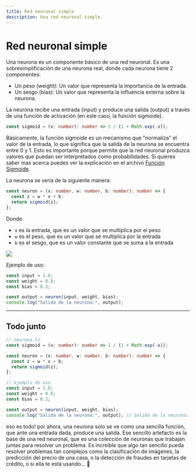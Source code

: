 ```yaml
---
title: Red neuronal simple
description: Una red neuronal simple.
---
```


# Red neuronal simple

Una neurona es un componente básico de una red neuronal. Es una sobresimplificación de una neurona real, donde cada neurona tiene 2 componentes:

- Un peso (weight): Un valor que representa la importancia de la entrada.
- Un sesgo (bias): Un valor que representa la influencia externa sobre la neurona.

La neurona recibe una entrada (input) y produce una salida (output) a través de una función de activación (en este caso, la función sigmoide).

```typescript
const sigmoid = (x: number): number => 1 / (1 + Math.exp(-x));
```

Básicamente, la función sigmoide es un mecanismo que "normaliza" el valor de la entrada, lo que significa que la salida de la neurona se encuentra entre 0 y 1. Esto es importante porque permite que la red neuronal produzca valores que puedan ser interpretados como probabilidades. Si quieres saber mas acerca puedes ver la explicación en el archivo [Función Sigmoide](/neural-network/sigmoid-function).

La neurona se vería de la siguiente manera:

```typescript
const neuron = (x: number, w: number, b: number): number => {
  const z = w * x + b;
  return sigmoid(z);
};

```

Donde:

- `x` es la entrada, que es un valor que se multiplica por el peso
- `w` es el peso, que es un valor que se multiplica por la entrada
- `b` es el sesgo, que es un valor constante que se suma a la entrada

![](./assets/neuron.png)

Ejemplo de uso:

```typescript
const input = 1.0;
const weight = 0.8;
const bias = 0.2;

const output = neuron(input, weight, bias);
console.log("Salida de la neurona:", output);
```

---

## Todo junto

```typescript
// neurona.ts
const sigmoid = (x: number): number => 1 / (1 + Math.exp(-x));

const neuron = (x: number, w: number, b: number): number => {
  const z = w * x + b;
  return sigmoid(z);
};

// ejemplo de uso
const input = 1.0;
const weight = 0.8;
const bias = 0.2;

const output = neuron(input, weight, bias);
console.log("Salida de la neurona:", output); // Salida de la neurona: 0.7310585786300049

```

eso es todo! por ahora, una neurona solo se ve como una sencilla función, que ante una entrada dada, produce una salida. Ese sencillo artefacto es la base de una red neuronal, que es una colección de neuronas que trabajan juntas para resolver un problema. Es increible que algo tan sencillo pueda resolver problemas tan complejos como la clasificación de imágenes, la predicción del precio de una casa, o la detección de fraudes en tarjetas de crédito, o si ella te está usando... 🤣

